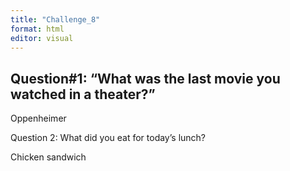 ```yaml
---
title: "Challenge_8"
format: html
editor: visual
---
```


## Question#1: "What was the last movie you watched in a theater?"

Oppenheimer

Question 2: What did you eat for today's lunch?

Chicken sandwich
